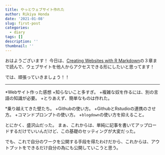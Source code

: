 ```yaml
---
title: やっとウェブサイト作れた
author: Rikiya Honda
date: '2021-01-08'
slug: first-post
categories:
  - diary
tags: []
description: ''
thumbnail: ''
---
```



おはようございます！
今日は、[Creating Websites with R Markdown](https://bookdown.org/yihui/blogdown/)の３章まで読んで、ウェブサイトを他人からアクセスできる形にしたいと思ってます！



では、頑張っていきましょう！！

---
*Webサイト作った感想
+知らないこと多すぎ。
+複雑な奴を作るには、別の言語の知識が必要。
+とりあえず、簡単なものは作れた。

*乗り越えてきた壁たち。
+Githubの使い方。
+GithubとRstudioの連携のさせ方。
+コマンドプロンプトの使い方。
+`blogdown`の使い方を抑えること。


とにかく、盛沢山だった。
まぁ、これからは、単純に記事を書いてアップロードするだけでいいんだけど、この基礎のセッティングが大変だった。

でも、これで自分のワークを公開する手段を得たわけだから、これからは、アウトプットをできるだけ自分の為にも公開していこうと思う。

